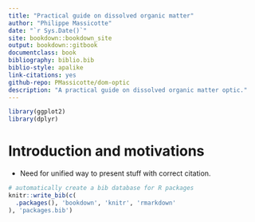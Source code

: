 ```yaml
--- 
title: "Practical guide on dissolved organic matter"
author: "Philippe Massicotte"
date: "`r Sys.Date()`"
site: bookdown::bookdown_site
output: bookdown::gitbook
documentclass: book
bibliography: biblio.bib
biblio-style: apalike
link-citations: yes
github-repo: PMassicotte/dom-optic
description: "A practical guide on dissolved organic matter optic."
---
```


```r
library(ggplot2)
library(dplyr)
```


# Introduction and motivations

- Need for unified way to present stuff with correct citation.

```r
# automatically create a bib database for R packages
knitr::write_bib(c(
  .packages(), 'bookdown', 'knitr', 'rmarkdown'
), 'packages.bib')
```
